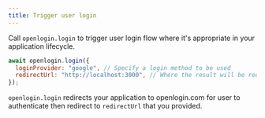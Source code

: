 ```yaml
---
title: Trigger user login
---
```


Call `openlogin.login` to trigger user login flow where it's appropriate in your
application lifecycle.

```js
await openlogin.login({
  loginProvider: "google", // Specify a login method to be used
  redirectUrl: "http://localhost:3000", // Where the result will be redirected back after the user logged in
});
```

`openlogin.login` redirects your application to openlogin.com for user to
authenticate then redirect to `redirectUrl` that you provided.
